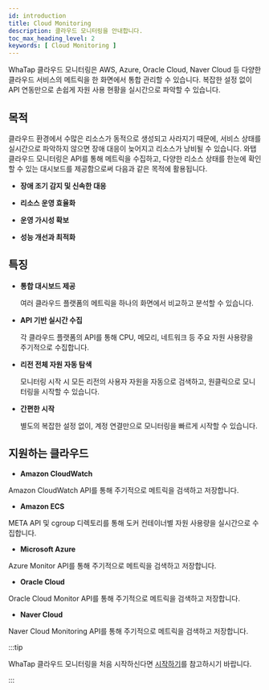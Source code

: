 ```yaml
---
id: introduction
title: Cloud Monitoring 
description: 클라우드 모니터링을 안내합니다.
toc_max_heading_level: 2
keywords: [ Cloud Monitoring ]
---
```


WhaTap 클라우드 모니터링은 AWS, Azure, Oracle Cloud, Naver Cloud 등 다양한 클라우드 서비스의 메트릭을 한 화면에서 통합 관리할 수 있습니다. 복잡한 설정 없이 API 연동만으로 손쉽게 자원 사용 현황을 실시간으로 파악할 수 있습니다. 

<ImgLang img='cloud-monitoring-intro.png' desc='Cloud Monitoring intro' />

## 목적

클라우드 환경에서 수많은 리소스가 동적으로 생성되고 사라지기 때문에, 서비스 상태를 실시간으로 파악하지 않으면 장애 대응이 늦어지고 리소스가 낭비될 수 있습니다. 와탭 클라우드 모니터링은 API를 통해 메트릭을 수집하고, 다양한 리소스 상태를 한눈에 확인할 수 있는 대시보드를 제공함으로써 다음과 같은 목적에 활용됩니다.

* **장애 조기 감지 및 신속한 대응**

* **리소스 운영 효율화**

* **운영 가시성 확보**

* **성능 개선과 최적화**

## 특징

* **통합 대시보드 제공**

    여러 클라우드 플랫폼의 메트릭을 하나의 화면에서 비교하고 분석할 수 있습니다.

* **API 기반 실시간 수집**

    각 클라우드 플랫폼의 API를 통해 CPU, 메모리, 네트워크 등 주요 자원 사용량을 주기적으로 수집합니다.

* **리전 전체 자원 자동 탐색**

    모니터링 시작 시 모든 리전의 사용자 자원을 자동으로 검색하고, 원클릭으로 모니터링을 시작할 수 있습니다.

* **간편한 시작**

    별도의 복잡한 설정 없이, 계정 연결만으로 모니터링을 빠르게 시작할 수 있습니다.

## 지원하는 클라우드

* **Amazon CloudWatch**

Amazon CloudWatch API를 통해 주기적으로 메트릭을 검색하고 저장합니다.

* **Amazon ECS**

META API 및 cgroup 디렉토리를 통해 도커 컨테이너별 자원 사용량을 실시간으로 수집합니다.

* **Microsoft Azure**

Azure Monitor API를 통해 주기적으로 메트릭을 검색하고 저장합니다.

* **Oracle Cloud**

Oracle Cloud Monitor API를 통해 주기적으로 메트릭을 검색하고 저장합니다.

* **Naver Cloud**

Naver Cloud Monitoring API를 통해 주기적으로 메트릭을 검색하고 저장합니다.

:::tip

WhaTap 클라우드 모니터링을 처음 시작하신다면 [시작하기](getting-started)를 참고하시기 바랍니다. 

:::

